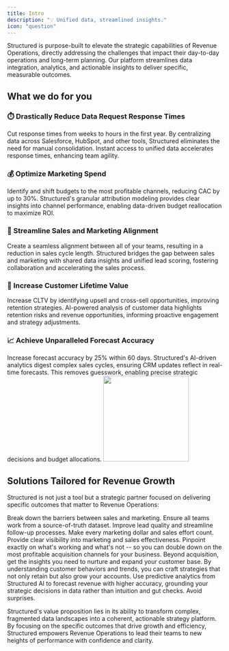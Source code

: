 ```yaml
---
title: Intro
description: "💡 Unified data, streamlined insights."
icon: "question"
---
```


Structured is purpose-built to elevate the strategic capabilities of Revenue Operations, directly addressing the challenges that impact their day-to-day operations and long-term planning. Our platform streamlines data integration, analytics, and actionable insights to deliver specific, measurable outcomes.

## What we do for you

### ⏱️ Drastically Reduce Data Request Response Times

<Steps>
  <Step icon="clock" iconType="thin">
    Cut response times from weeks to hours in the first year.
  </Step>
  <Step icon="database" iconType="thin">
    By centralizing data across Salesforce, HubSpot, and other tools, Structured
    eliminates the need for manual consolidation. Instant access to unified data
    accelerates response times, enhancing team agility.
  </Step>
</Steps>

### 💰 Optimize Marketing Spend

<Steps>
  <Step icon="money-bill" iconType="thin">
    Identify and shift budgets to the most profitable channels, reducing CAC by
    up to 30%.
  </Step>
  <Step icon="lightbulb" iconType="thin">
    Structured's granular attribution modeling provides clear insights into
    channel performance, enabling data-driven budget reallocation to maximize
    ROI.
  </Step>
</Steps>

### 🤝 Streamline Sales and Marketing Alignment

<Steps>
  <Step icon="universal-access" iconType="thin">
    Create a seamless alignment between all of your teams, resulting in a
    reduction in sales cycle length.
  </Step>
  <Step icon="bridge" iconType="thin">
    Structured bridges the gap between sales and marketing with shared data
    insights and unified lead scoring, fostering collaboration and accelerating
    the sales process.
  </Step>
</Steps>

### 🚀 Increase Customer Lifetime Value

<Steps>
  <Step icon="envelope" iconType="thin">
    Increase CLTV by identifying upsell and cross-sell opportunities, improving
    retention strategies.
  </Step>
  <Step icon="life-ring" iconType="thin">
    AI-powered analysis of customer data highlights retention risks and revenue
    opportunities, informing proactive engagement and strategy adjustments.
  </Step>
</Steps>

### 📈 Achieve Unparalleled Forecast Accuracy

<Steps>
  <Step icon="magnifying-glass-chart" iconType="thin">
    Increase forecast accuracy by 25% within 60 days.
  </Step>
  <Step icon="note-sticky" iconType="thin">
    Structured's AI-driven analytics digest complex sales cycles, ensuring CRM
    updates reflect in real-time forecasts. This removes guesswork, enabling
    precise strategic decisions and budget allocations.
  </Step>
</Steps>

<Frame>
  <img height="200" width="200" noZoom src="/images/why.jpg" />
</Frame>

## Solutions Tailored for Revenue Growth

Structured is not just a tool but a strategic partner focused on delivering specific outcomes that matter to Revenue Operations:

<CardGroup cols={2}>
  <Card title="Improved Sales/Marketing Efficiency" icon="rotate">
    Break down the barriers between sales and marketing. Ensure all teams work
    from a source-of-truth dataset. Improve lead quality and streamline
    follow-up processes. Make every marketing dollar and sales effort count.
  </Card>
  <Card title="Reduced Customer Acquisition Costs" icon="user-plus">
    Provide clear visibility into marketing and sales effectiveness. Pinpoint
    exactly on what's working and what's not -- so you can double down on the
    most profitable acquisition channels for your business.
  </Card>
  <Card title="Customer Retention and Growth" icon="users">
    Beyond acquisition, get the insights you need to nurture and expand your
    customer base. By understanding customer behaviors and trends, you can craft
    strategies that not only retain but also grow your accounts.
  </Card>
  <Card title="Accurate Revenue Forecasting" icon="chart-line">
    Use predictive analytics from Structured AI to forecast revenue with higher
    accuracy, grounding your strategic decisions in data rather than intuition
    and gut checks. Avoid surprises.
  </Card>
</CardGroup>

Structured's value proposition lies in its ability to transform complex, fragmented data landscapes into a coherent, actionable strategy platform. By focusing on the specific outcomes that drive growth and efficiency, Structured empowers Revenue Operations to lead their teams to new heights of performance with confidence and clarity.

